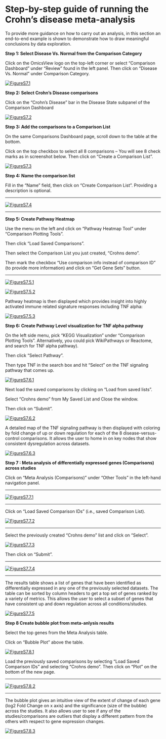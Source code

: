 # Step-by-step guide of running the Crohn’s disease meta-analysis

To provide more guidance on how to carry out an analysis, in this section an end-to-end example is shown to demonstrate how to draw meaningful conclusions by data exploration.

**Step 1: Select Disease Vs. Normal from the Comparison Category**

Click on the OmicsView logo on the top-left corner or select “Comparison Dashboard” under “Review” found in the left panel. Then click on “Disease Vs. Normal” under Comparison Category.

[![FigureS7.1](https://interactivereport.github.io/OmicsView/tutorial/figures/FigureS7.1.jpg)](https://interactivereport.github.io/OmicsView/tutorial/figures/FigureS7.1.jpg)

**Step 2: Select Crohn’s Disease comparisons**

Click on the “Crohn’s Disease” bar in the Disease State subpanel of the Comparison Dashboard

[![FigureS7.2](https://interactivereport.github.io/OmicsView/tutorial/figures/FigureS7.2.jpg)](https://interactivereport.github.io/OmicsView/tutorial/figures/FigureS7.2.jpg)

**Step 3: Add the comparisons to a Comparison List**

On the same Comparisons Dashboard page, scroll down to the table at the bottom.

Click on the top checkbox to select all 8 comparisons – You will see 8 check marks as in screenshot below. Then click on “Create a Comparison List”. 

[![FigureS7.3](https://interactivereport.github.io/OmicsView/tutorial/figures/FigureS7.3.jpg)](https://interactivereport.github.io/OmicsView/tutorial/figures/FigureS7.3.jpg)

**Step 4: Name the comparison list**

Fill in the “Name” field, then click on “Create Comparison List”. Providing a description is optional.

---

[![FigureS7.4](https://interactivereport.github.io/OmicsView/tutorial/figures/FigureS7.4.jpg)](https://interactivereport.github.io/OmicsView/tutorial/figures/FigureS7.4.jpg)

---

**Step 5: Create Pathway Heatmap**

Use the menu on the left and click on “Pathway Heatmap Tool” under “Comparison Plotting Tools”.

Then click “Load Saved Comparisons”.

Then select the Comparison List you just created, “Crohns demo”.

Then mark the checkbox “Use comparison info instead of comparison ID” (to provide more information) and click on “Get Gene Sets” button.

---

[![FigureS7.5.1](https://interactivereport.github.io/OmicsView/tutorial/figures/FigureS7.5.1.jpg)](https://interactivereport.github.io/OmicsView/tutorial/figures/FigureS7.5.1.jpg)

[![FigureS7.5.2](https://interactivereport.github.io/OmicsView/tutorial/figures/FigureS7.5.2.jpg)](https://interactivereport.github.io/OmicsView/tutorial/figures/FigureS7.5.2.jpg)

Pathway heatmap is then displayed which provides insight into highly activated immune related signature responses including TNF alpha:

[![FigureS7.5.3](https://interactivereport.github.io/OmicsView/tutorial/figures/FigureS7.5.3.jpg)](https://interactivereport.github.io/OmicsView/tutorial/figures/FigureS7.5.3.jpg)

**Step 6: Create Pathway Level visualization for TNF alpha pathway**

On the left side menu, pick “KEGG Visualization” under “Comparison Plotting Tools”. Alternatively, you could pick WikiPathways or Reactome, and search for TNF alpha pathway).

Then click “Select Pathway”.

Then type TNF in the search box and hit “Select” on the TNF signaling pathway that comes up.

[![FigureS7.6.1](https://interactivereport.github.io/OmicsView/tutorial/figures/FigureS7.6.1.jpg)](https://interactivereport.github.io/OmicsView/tutorial/figures/FigureS7.6.1.jpg)

Next load the saved comparisons by clicking on “Load from saved lists”.

Select “Crohns demo” from My Saved List and Close the window.

Then click on “Submit”.

[![FigureS7.6.2](https://interactivereport.github.io/OmicsView/tutorial/figures/FigureS7.6.2.jpg)](https://interactivereport.github.io/OmicsView/tutorial/figures/FigureS7.6.2.jpg)

A detailed map of the TNF signaling pathway is then displayed with coloring by fold change of up or down regulation for each of the 8 disease-versus-control comparisons. It allows the user to home in on key nodes that show consistent dysregulation across datasets.

[![FigureS7.6.3](https://interactivereport.github.io/OmicsView/tutorial/figures/FigureS7.6.3.jpg)](https://interactivereport.github.io/OmicsView/tutorial/figures/FigureS7.6.3.jpg)

**Step 7 : Meta analysis of differentially expressed genes (Comparisons) across studies**

Click on “Meta Analysis (Comparisons)” under “Other Tools” in the left-hand navigation panel.

---

[![FigureS7.7.1](https://interactivereport.github.io/OmicsView/tutorial/figures/FigureS7.7.1.jpg)](https://interactivereport.github.io/OmicsView/tutorial/figures/FigureS7.7.1.jpg)

---

Click on “Load Saved Comparison IDs” (i.e., saved Comparison List).

[![FigureS7.7.2](https://interactivereport.github.io/OmicsView/tutorial/figures/FigureS7.7.2.jpg)](https://interactivereport.github.io/OmicsView/tutorial/figures/FigureS7.7.2.jpg)

---

Select the previously created “Crohns demo” list and click on “Select”.

[![FigureS7.7.3](https://interactivereport.github.io/OmicsView/tutorial/figures/FigureS7.7.3.jpg)](https://interactivereport.github.io/OmicsView/tutorial/figures/FigureS7.7.3.jpg)

Then click on “Submit”.

---

[![FigureS7.7.4](https://interactivereport.github.io/OmicsView/tutorial/figures/FigureS7.7.4.jpg)](https://interactivereport.github.io/OmicsView/tutorial/figures/FigureS7.7.4.jpg)

---

The results table shows a list of genes that have been identified as differentially expressed in any one of the previously selected datasets. The table can be sorted by column headers to get a top set of genes ranked by a variety of metrics. This allows the user to select a subset of genes that have consistent up and down regulation across all conditions/studies.

[![FigureS7.7.5](https://interactivereport.github.io/OmicsView/tutorial/figures/FigureS7.7.5.jpg)](https://interactivereport.github.io/OmicsView/tutorial/figures/FigureS7.7.5.jpg)

**Step 8 Create bubble plot from meta-anlysis results**

Select the top genes from the Meta Analysis table.

Click on “Bubble Plot” above the table.

[![FigureS7.8.1](https://interactivereport.github.io/OmicsView/tutorial/figures/FigureS7.8.1.jpg)](https://interactivereport.github.io/OmicsView/tutorial/figures/FigureS7.8.1.jpg)

Load the previously saved comparisons by selecting “Load Saved Comparison IDs” and selecting “Crohns demo”. Then click on “Plot” on the bottom of the new page.

---

[![FigureS7.8.2](https://interactivereport.github.io/OmicsView/tutorial/figures/FigureS7.8.2.jpg)](https://interactivereport.github.io/OmicsView/tutorial/figures/FigureS7.8.2.jpg)

---

The bubble plot gives an intuitive view of the extent of change of each gene (log2 Fold Change on x axis) and the significance (size of the bubble) across the studies. It also allows user to see if any of the studies/comparisons are outliers that display a different pattern from the others with respect to gene expression changes. 

[![FigureS7.8.3](https://interactivereport.github.io/OmicsView/tutorial/figures/FigureS7.8.3.jpg)](https://interactivereport.github.io/OmicsView/tutorial/figures/FigureS7.8.3.jpg)


